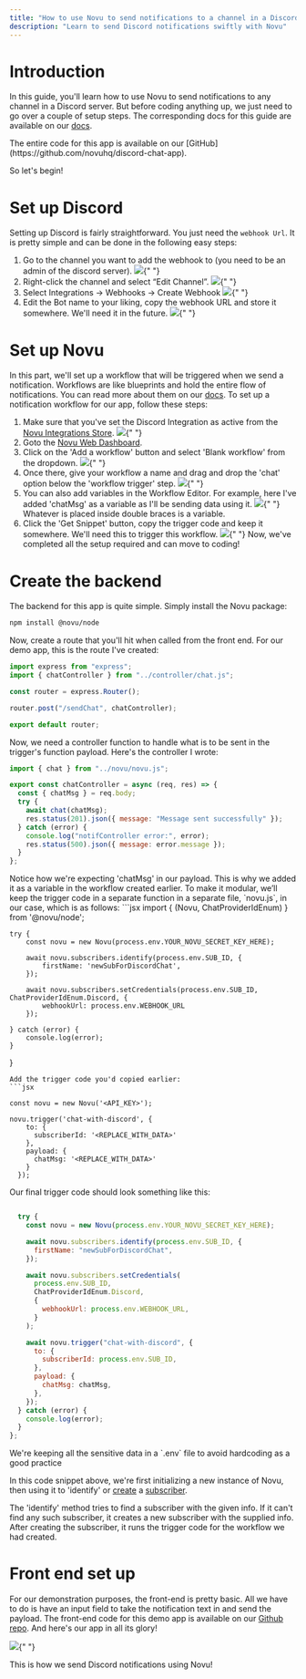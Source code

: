 ```yaml
---
title: "How to use Novu to send notifications to a channel in a Discord server"
description: "Learn to send Discord notifications swiftly with Novu"
---
```


# Introduction

In this guide, you'll learn how to use Novu to send notifications to any channel in a Discord server. But before coding anything up, we just need to go over a couple of setup steps.
The corresponding docs for this guide are available on our [docs](https://docs.novu.co/channels-and-providers/chat/discord).

<Note>
  The entire code for this app is available on our
  [GitHub](https://github.com/novuhq/discord-chat-app).
</Note>

So let's begin!

# Set up Discord

Setting up Discord is fairly straightforward. You just need the `webhook Url`. It is pretty simple and can be done in the following easy steps:

1. Go to the channel you want to add the webhook to (you need to be an admin of the discord server).
   <Frame caption="Go to the channel on Discord">
     <img src="/images/discord-guide/channel.png" />{" "}
   </Frame>
2. Right-click the channel and select “Edit Channel”.
   <Frame caption="Right click and select 'Edit'">
     <img src="/images/discord-guide/edit.png" />{" "}
   </Frame>
3. Select Integrations -> Webhooks -> Create Webhook
   <Frame caption="Create webhook from the Integrations menu">
     <img src="/images/discord-guide/integrations.png" />{" "}
   </Frame>
4. Edit the Bot name to your liking, copy the webhook URL and store it somewhere. We'll need it in the future.
   <Frame caption="Copy the webhookUrl and keep it somewhere">
     <img src="/images/discord-guide/webhook.png" />{" "}
   </Frame>

# Set up Novu

In this part, we'll set up a workflow that will be triggered when we send a notification. Workflows are like blueprints and hold the entire flow of notifications. You can read more about them on our [docs](https://docs.novu.co/workflows/notification-workflows). To set up a notification workflow for our app, follow these steps:

1. Make sure that you've set the Discord Integration as active from the [Novu Integrations Store](https://dashboard.novu.co/integrations?utm_campaign=docs-discordnotifications).
   <Frame caption="Make sure Discord Integration is active">
     <img src="/images/discord-guide/active.png" />{" "}
   </Frame>
2. Goto the [Novu Web Dashboard](https://dashboard.novu.co/workflows?utm_campaign=docs-discordnotifications).
3. Click on the 'Add a workflow' button and select 'Blank workflow' from the dropdown.
   <Frame caption="Create a workflow from the Novu Web Dashboard">
     <img src="/images/guides/slack-guide/workflow.png" />{" "}
   </Frame>
4. Once there, give your workflow a name and drag and drop the 'chat' option below the 'workflow trigger' step.
   <Frame caption="Drag and drop the 'chat' option">
     <img src="/images/guides/slack-guide/drag.png" />{" "}
   </Frame>
5. You can also add variables in the Workflow Editor. For example, here I've added 'chatMsg' as a variable as I'll be sending data using it.
   <Frame caption="Configure the step as per your liking">
     <img src="/images/discord-guide/chat.png" />{" "}
   </Frame>
   <Info>Whatever is placed inside double braces is a variable.</Info>
6. Click the 'Get Snippet' button, copy the trigger code and keep it somewhere. We'll need this to trigger this workflow.
   <Frame caption="Copy the trigger code">
     <img src="/images/discord-guide/snippet.png" />{" "}
   </Frame>
   Now, we've completed all the setup required and can move to coding!

# Create the backend

The backend for this app is quite simple. Simply install the Novu package:

```bash
npm install @novu/node

```

Now, create a route that you'll hit when called from the front end. For our demo app, this is the route I've created:

```jsx
import express from "express";
import { chatController } from "../controller/chat.js";

const router = express.Router();

router.post("/sendChat", chatController);

export default router;
```

Now, we need a controller function to handle what is to be sent in the trigger's function payload. Here's the controller I wrote:

```jsx
import { chat } from "../novu/novu.js";

export const chatController = async (req, res) => {
  const { chatMsg } = req.body;
  try {
    await chat(chatMsg);
    res.status(201).json({ message: "Message sent successfully" });
  } catch (error) {
    console.log("notifController error:", error);
    res.status(500).json({ message: error.message });
  }
};
```

<Info>
  Notice how we're expecting 'chatMsg' in our payload. This is why we added it
  as a variable in the workflow created earlier.
</Info>
To make it modular, we’ll keep the trigger code in a separate function in a separate
file, `novu.js`, in our case, which is as follows: ```jsx import {
  (Novu, ChatProviderIdEnum)
} from '@novu/node';

    try {
        const novu = new Novu(process.env.YOUR_NOVU_SECRET_KEY_HERE);

        await novu.subscribers.identify(process.env.SUB_ID, {
            firstName: 'newSubForDiscordChat',
        });

        await novu.subscribers.setCredentials(process.env.SUB_ID, ChatProviderIdEnum.Discord, {
            webhookUrl: process.env.WEBHOOK_URL
        });

    } catch (error) {
        console.log(error);
    }

}

````
Add the trigger code you'd copied earlier:
```jsx

const novu = new Novu('<API_KEY>');

novu.trigger('chat-with-discord', {
    to: {
      subscriberId: '<REPLACE_WITH_DATA>'
    },
    payload: {
      chatMsg: '<REPLACE_WITH_DATA>'
    }
  });
````

Our final trigger code should look something like this:

```jsx

  try {
    const novu = new Novu(process.env.YOUR_NOVU_SECRET_KEY_HERE);

    await novu.subscribers.identify(process.env.SUB_ID, {
      firstName: "newSubForDiscordChat",
    });

    await novu.subscribers.setCredentials(
      process.env.SUB_ID,
      ChatProviderIdEnum.Discord,
      {
        webhookUrl: process.env.WEBHOOK_URL,
      }
    );

    await novu.trigger("chat-with-discord", {
      to: {
        subscriberId: process.env.SUB_ID,
      },
      payload: {
        chatMsg: chatMsg,
      },
    });
  } catch (error) {
    console.log(error);
  }
};
```

<Info>
  We're keeping all the sensitive data in a `.env` file to avoid hardcoding as a
  good practice
</Info>

In this code snippet above, we're first initializing a new instance of Novu, then using it to 'identify' or [create](https://docs.novu.co/subscribers/subscribers#create-a-subscriber) a [subscriber](https://docs.novu.co/subscribers/subscribers).

<Info>
  The 'identify' method tries to find a subscriber with the given info. If it
  can't find any such subscriber, it creates a new subscriber with the supplied
  info.
</Info>
After creating the subscriber, it runs the trigger code for the workflow we had created.

# Front end set up

For our demonstration purposes, the front-end is pretty basic. All we have to do is have an input field to take the notification text in and send the payload. The front-end code for this demo app is available on our [Github repo](https://github.com/novuhq/discord-chat-app/tree/main/frontend).
And here's our app in all its glory!

<Frame caption="Our app in action!">
  <img src="/images/discord-guide/outputt.gif" />{" "}
</Frame>

This is how we send Discord notifications using Novu!
